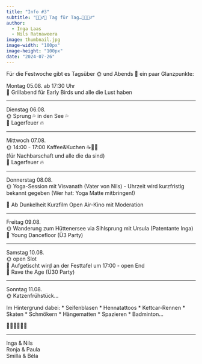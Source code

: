 ```yaml
---
title: "Info #3"
subtitle: "🧚🏿‍♂️🦄 Tag für Tag…🦄🧚🏿‍♂"
author:
  - Inga Laas
  - Nils Ratnaweera
image: thumbnail.jpg
image-width: "100px"
image-height: "100px"
date: "2024-07-26"
---
```


<!-- https://pixabay.com/photos/livestock-animals-sheep-mammals-17482/ -->


  
Für die Festwoche gibt es Tagsüber 🌞 und Abends 🌙 ein paar Glanzpunkte:   
   
Montag 05.08. ab 17:30 Uhr    
🌙 Grillabend für Early Birds und alle die Lust haben   

---------------
  
Dienstag 06.08.    
🌞 Sprung 💦 in den See 💦    
🌙 Lagerfeuer 🔥    

-----------------
   
Mittwoch 07.08.    
🌞 14:00 - 17:00 Kaffee&Kuchen ☕️🍰🥮   
(für Nachbarschaft und alle die da sind)   
🌙 Lagerfeuer 🔥    

------------------
   
Donnerstag 08.08.   
🌞 Yoga-Session mit Visvanath (Vater von Nils) - Uhrzeit wird kurzfristig bekannt gegeben (Wer hat: Yoga Matte mitbringen!)    

🌙 Ab Dunkelheit Kurzfilm Open Air-Kino mit Moderation      

------------------
   
Freitag 09.08.   
🌞 Wanderung zum Hüttenersee via Sihlsprung mit Ursula (Patentante Inga)    
🌙 Young Dancefloor (Ü3 Party)   

-------------------
         
Samstag 10.08.   
🌞 open Slot  
🌙 Aufgetischt wird an der Festtafel um 17:00 - open End  
🌙  Rave the Age  (Ü30 Party)  

--------------------
        
Sonntag 11.08.   
🌞 Katzenfrühstück... 
  
Im Hintergrund dabei: * Seifenblasen * Hennatattoos * Kettcar-Rennen * Skaten * Schmökern * Hängematten * Spazieren *  Badminton...  
 
🧞🧞‍♀️🧞‍♂️🍀   

--------------------

  
Inga & Nils   
Ronja & Paula   
Smilla & Béla